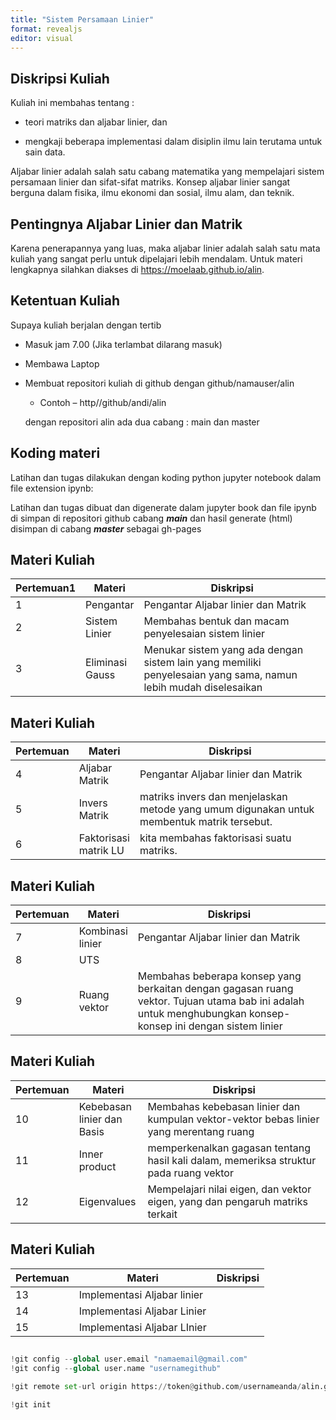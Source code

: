 ```yaml
---
title: "Sistem Persamaan Linier"
format: revealjs
editor: visual
---
```


## Diskripsi Kuliah

Kuliah ini membahas tentang :

-   teori matriks dan aljabar linier, dan

-   mengkaji beberapa implementasi dalam disiplin ilmu lain terutama untuk sain data.

Aljabar linier adalah salah satu cabang matematika yang mempelajari sistem persamaan linier dan sifat-sifat matriks. Konsep aljabar linier sangat berguna dalam fisika, ilmu ekonomi dan sosial, ilmu alam, dan teknik.

## Pentingnya Aljabar Linier dan Matrik

Karena penerapannya yang luas, maka aljabar linier adalah salah satu mata kuliah yang sangat perlu untuk dipelajari lebih mendalam. Untuk materi lengkapnya silahkan diakses di <https://moelaab.github.io/alin>.

## Ketentuan Kuliah

Supaya kuliah berjalan dengan tertib

-   Masuk jam 7.00 (Jika terlambat dilarang masuk)

-   Membawa Laptop

-   Membuat repositori kuliah di github dengan github/namauser/alin

    -   Contoh -- http//github/andi/alin

    dengan repositori alin ada dua cabang : main dan master

## Koding materi

Latihan dan tugas dilakukan dengan koding python jupyter notebook dalam file extension ipynb:

Latihan dan tugas dibuat dan digenerate dalam jupyter book dan file ipynb di simpan di repositori github cabang ***main*** dan hasil generate (html) disimpan di cabang ***master*** sebagai gh-pages

## Materi Kuliah

| Pertemuan1 | Materi          | Diskripsi                                                                                                       |
|------------|-----------------|-----------------------------------------------------------------------------------------------------------------|
| 1          | Pengantar       | Pengantar Aljabar linier dan Matrik                                                                             |
| 2          | Sistem Linier   | Membahas bentuk dan macam penyelesaian sistem linier                                                            |
| 3          | Eliminasi Gauss | Menukar sistem yang ada dengan sistem lain yang memiliki penyelesaian yang sama, namun lebih mudah diselesaikan |

## Materi Kuliah

| Pertemuan | Materi                | Diskripsi                                                                                  |
|-----------|-----------------------|--------------------------------------------------------------------------------------------|
| 4         | Aljabar Matrik        | Pengantar Aljabar linier dan Matrik                                                        |
| 5         | Invers Matrik         | matriks invers dan menjelaskan metode yang umum digunakan untuk membentuk matrik tersebut. |
| 6         | Faktorisasi matrik LU | kita membahas faktorisasi suatu matriks.                                                   |

## Materi Kuliah

| Pertemuan | Materi           | Diskripsi                                                                                                                                                   |
|-----------|------------------|-------------------------------------------------------------------------------------------------------------------------------------------------------------|
| 7         | Kombinasi linier | Pengantar Aljabar linier dan Matrik                                                                                                                         |
| 8         | UTS              |                                                                                                                                                             |
| 9         | Ruang vektor     | Membahas beberapa konsep yang berkaitan dengan gagasan ruang vektor. Tujuan utama bab ini adalah untuk menghubungkan konsep-konsep ini dengan sistem linier |

## Materi Kuliah

| Pertemuan | Materi                     | Diskripsi                                                                              |
|-----------|----------------------------|----------------------------------------------------------------------------------------|
| 10        | Kebebasan linier dan Basis | Membahas kebebasan linier dan kumpulan vektor-vektor bebas linier yang merentang ruang |
| 11        | Inner product              | memperkenalkan gagasan tentang hasil kali dalam, memeriksa struktur pada ruang vektor  |
| 12        | Eigenvalues                | Mempelajari nilai eigen, dan vektor eigen, yang dan pengaruh matriks terkait           |

## Materi Kuliah

| Pertemuan | Materi                      | Diskripsi |
|-----------|-----------------------------|-----------|
| 13        | Implementasi Aljabar linier |           |
| 14        | Implementasi Aljabar Linier |           |
| 15        | Implementasi Aljabar LInier |           |

## 

``` python
!git config --global user.email "namaemail@gmail.com"
!git config --global user.name "usernamegithub"
```

``` python
!git remote set-url origin https://token@github.com/usernameanda/alin.git

!git init
```
